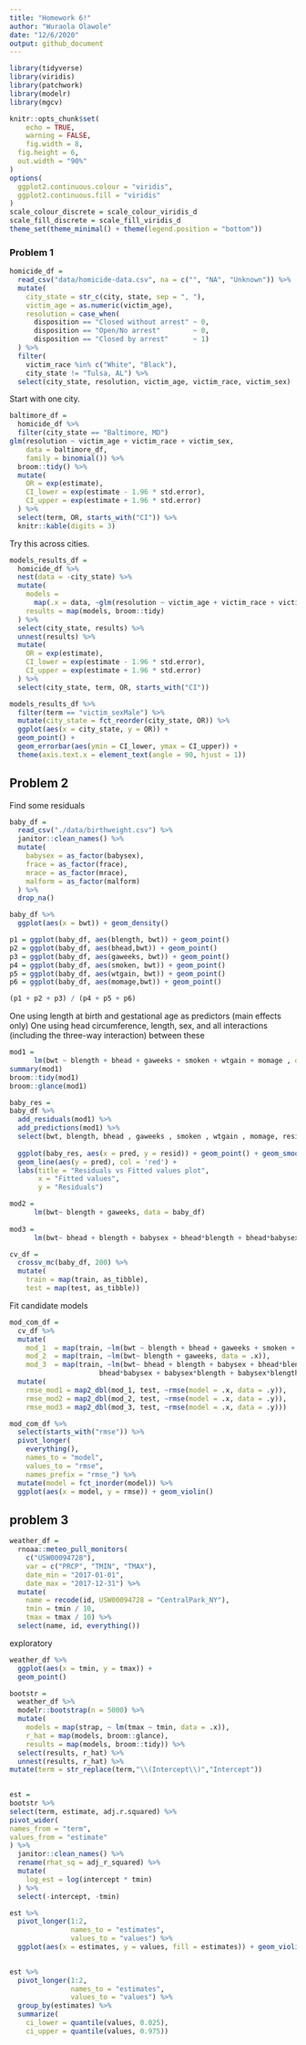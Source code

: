 ```yaml
---
title: "Homework 6!"
author: "Wuraola Olawole"
date: "12/6/2020"
output: github_document
---
```


```r
library(tidyverse)
library(viridis)
library(patchwork)
library(modelr)
library(mgcv)
```

```r
knitr::opts_chunk$set(
	echo = TRUE,
	warning = FALSE,
	fig.width = 8, 
  fig.height = 6,
  out.width = "90%"
)
options(
  ggplot2.continuous.colour = "viridis",
  ggplot2.continuous.fill = "viridis"
)
scale_colour_discrete = scale_colour_viridis_d
scale_fill_discrete = scale_fill_viridis_d
theme_set(theme_minimal() + theme(legend.position = "bottom"))
```


### Problem 1

```r
homicide_df = 
  read_csv("data/homicide-data.csv", na = c("", "NA", "Unknown")) %>% 
  mutate(
    city_state = str_c(city, state, sep = ", "),
    victim_age = as.numeric(victim_age),
    resolution = case_when(
      disposition == "Closed without arrest" ~ 0,
      disposition == "Open/No arrest"        ~ 0,
      disposition == "Closed by arrest"      ~ 1)
  ) %>% 
  filter(
    victim_race %in% c("White", "Black"),
    city_state != "Tulsa, AL") %>% 
  select(city_state, resolution, victim_age, victim_race, victim_sex)
```


Start with one city.

```r
baltimore_df =
  homicide_df %>% 
  filter(city_state == "Baltimore, MD")
glm(resolution ~ victim_age + victim_race + victim_sex, 
    data = baltimore_df,
    family = binomial()) %>% 
  broom::tidy() %>% 
  mutate(
    OR = exp(estimate),
    CI_lower = exp(estimate - 1.96 * std.error),
    CI_upper = exp(estimate + 1.96 * std.error)
  ) %>% 
  select(term, OR, starts_with("CI")) %>% 
  knitr::kable(digits = 3)
```


Try this across cities.

```r
models_results_df = 
  homicide_df %>% 
  nest(data = -city_state) %>% 
  mutate(
    models = 
      map(.x = data, ~glm(resolution ~ victim_age + victim_race + victim_sex, data = .x, family = binomial())),
    results = map(models, broom::tidy)
  ) %>% 
  select(city_state, results) %>% 
  unnest(results) %>% 
  mutate(
    OR = exp(estimate),
    CI_lower = exp(estimate - 1.96 * std.error),
    CI_upper = exp(estimate + 1.96 * std.error)
  ) %>% 
  select(city_state, term, OR, starts_with("CI")) 
```

```r
models_results_df %>% 
  filter(term == "victim_sexMale") %>% 
  mutate(city_state = fct_reorder(city_state, OR)) %>% 
  ggplot(aes(x = city_state, y = OR)) + 
  geom_point() + 
  geom_errorbar(aes(ymin = CI_lower, ymax = CI_upper)) + 
  theme(axis.text.x = element_text(angle = 90, hjust = 1))
```



## Problem 2

Find some residuals

```r
baby_df = 
  read_csv("./data/birthweight.csv") %>%
  janitor::clean_names() %>%
  mutate(
    babysex = as_factor(babysex),
    frace = as_factor(frace),
    mrace = as_factor(mrace),
    malform = as_factor(malform)
  ) %>%
  drop_na()
```

```r
baby_df %>% 
  ggplot(aes(x = bwt)) + geom_density()
```

```r
p1 = ggplot(baby_df, aes(blength, bwt)) + geom_point()
p2 = ggplot(baby_df, aes(bhead,bwt)) + geom_point()
p3 = ggplot(baby_df, aes(gaweeks, bwt)) + geom_point()
p4 = ggplot(baby_df, aes(smoken, bwt)) + geom_point()
p5 = ggplot(baby_df, aes(wtgain, bwt)) + geom_point()
p6 = ggplot(baby_df, aes(momage,bwt)) + geom_point()

(p1 + p2 + p3) / (p4 + p5 + p6)


```

One using length at birth and gestational age as predictors (main effects only)
One using head circumference, length, sex, and all interactions (including the three-way interaction) between these

```r

mod1 = 
      lm(bwt ~ blength + bhead + gaweeks + smoken + wtgain + momage , data = baby_df )
summary(mod1)
broom::tidy(mod1)
broom::glance(mod1)

```


```r
baby_res =
baby_df %>%
  add_residuals(mod1) %>%
  add_predictions(mod1) %>%
  select(bwt, blength, bhead , gaweeks , smoken , wtgain , momage, resid, pred)
  
  ggplot(baby_res, aes(x = pred, y = resid)) + geom_point() + geom_smooth(method = lm, se = FALSE ) +
  geom_line(aes(y = pred), col = 'red') + 
  labs(title = "Residuals vs Fitted values plot",
       x = "Fitted values",
       y = "Residuals")
```



```r
mod2 =
      lm(bwt~ blength + gaweeks, data = baby_df)
  
mod3 =
      lm(bwt~ bhead + blength + babysex + bhead*blength + bhead*babysex + babysex*blength + babysex*blength*bhead, data = baby_df)

```


```r
cv_df = 
  crossv_mc(baby_df, 200) %>%
  mutate(
    train = map(train, as_tibble),
    test = map(test, as_tibble))
```

Fit candidate models
```r
mod_com_df = 
  cv_df %>% 
  mutate(
    mod_1  = map(train, ~lm(bwt ~ blength + bhead + gaweeks + smoken + wtgain + momage, data = .x)),
    mod_2  = map(train, ~lm(bwt~ blength + gaweeks, data = .x)),
    mod_3  = map(train, ~lm(bwt~ bhead + blength + babysex + bhead*blength + 
                      bhead*babysex + babysex*blength + babysex*blength*bhead, data = .x))) %>% 
  mutate(
    rmse_mod1 = map2_dbl(mod_1, test, ~rmse(model = .x, data = .y)),
    rmse_mod2 = map2_dbl(mod_2, test, ~rmse(model = .x, data = .y)),
    rmse_mod3 = map2_dbl(mod_3, test, ~rmse(model = .x, data = .y)))
```


```r
mod_com_df %>% 
  select(starts_with("rmse")) %>% 
  pivot_longer(
    everything(),
    names_to = "model", 
    values_to = "rmse",
    names_prefix = "rmse_") %>% 
  mutate(model = fct_inorder(model)) %>% 
  ggplot(aes(x = model, y = rmse)) + geom_violin()

```


## problem 3

```r
weather_df = 
  rnoaa::meteo_pull_monitors(
    c("USW00094728"),
    var = c("PRCP", "TMIN", "TMAX"), 
    date_min = "2017-01-01",
    date_max = "2017-12-31") %>%
  mutate(
    name = recode(id, USW00094728 = "CentralPark_NY"),
    tmin = tmin / 10,
    tmax = tmax / 10) %>%
  select(name, id, everything())
```

exploratory
```r
weather_df %>% 
  ggplot(aes(x = tmin, y = tmax)) + 
  geom_point() 
```


```r
bootstr =
  weather_df %>% 
  modelr::bootstrap(n = 5000) %>% 
  mutate(
    models = map(strap, ~ lm(tmax ~ tmin, data = .x)),
    r_hat = map(models, broom::glance),
    results = map(models, broom::tidy)) %>% 
  select(results, r_hat) %>% 
  unnest(results, r_hat) %>%
mutate(term = str_replace(term,"\\(Intercept\\)","Intercept"))
  
```

```r
est =
bootstr %>%
select(term, estimate, adj.r.squared) %>%
pivot_wider(
names_from = "term",
values_from = "estimate"
) %>%
  janitor::clean_names() %>%
  rename(rhat_sq = adj_r_squared) %>%
  mutate(
    log_est = log(intercept * tmin)
  ) %>%
  select(-intercept, -tmin)

```


```r

est %>%
  pivot_longer(1:2,
               names_to = "estimates",
               values_to = "values") %>%
  ggplot(aes(x = estimates, y = values, fill = estimates)) + geom_violin(alpha = 0.4) 
           

```

```r
est %>%
  pivot_longer(1:2,
               names_to = "estimates",
               values_to = "values") %>% 
  group_by(estimates) %>% 
  summarize(
    ci_lower = quantile(values, 0.025), 
    ci_upper = quantile(values, 0.975))
```

